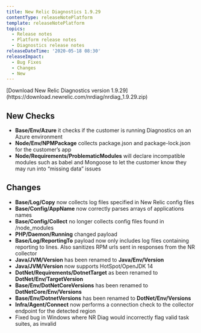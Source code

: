```yaml
---
title: New Relic Diagnostics 1.9.29
contentType: releaseNotePlatform
template: releaseNotePlatform
topics:
  - Release notes
  - Platform release notes
  - Diagnostics release notes
releaseDateTime: '2020-05-18 08:30'
releaseImpact:
  - Bug Fixes
  - Changes
  - New
---
```


<Callout variant="tip">
  [Download New Relic Diagnostics version 1.9.29](https://download.newrelic.com/nrdiag/nrdiag_1.9.29.zip)
</Callout>

## New Checks

* **Base/Env/Azure** it checks if the customer is running Diagnostics on an Azure environment
* **Node/Env/NPMPackage** collects package.json and package-lock.json for the customer’s app
* **Node/Requirements/ProblematicModules** will declare incompatible modules such as babel and Mongoose to let the customer know they may run into “missing data” issues

## Changes

* **Base/Log/Copy** now collects log files specified in New Relic config files
* **Base/Config/AppName** now correctly parses arrays of applications names
* **Base/Config/Collect** no longer collects config files found in /node_modules
* **PHP/Daemon/Running** changed payload
* **Base/Log/ReportingTo** payload now only includes log files containing reporting to lines. Also sanitizes RPM urls sent in responses from the NR collector
* **Java/JVM/Version** has been renamed to **Java/Env/Version**
* **Java/JVM/Version** now supports HotSpot/OpenJDK 14
* **DotNet/Requirements/DotnetTarget** as been renamed to **DotNet/Env/TargetVersion**
* **Base/Env/DotNetCoreVersions** has been renamed to **DotNetCore/Env/Versions**
* **Base/Env/DotnetVersions** has been renamed to **DotNet/Env/Versions**
* **Infra/Agent/Connect** now performs a connection check to the collector endpoint for the detected region
* Fixed bug in Windows where NR Diag would incorrectly flag valid task suites, as invalid
